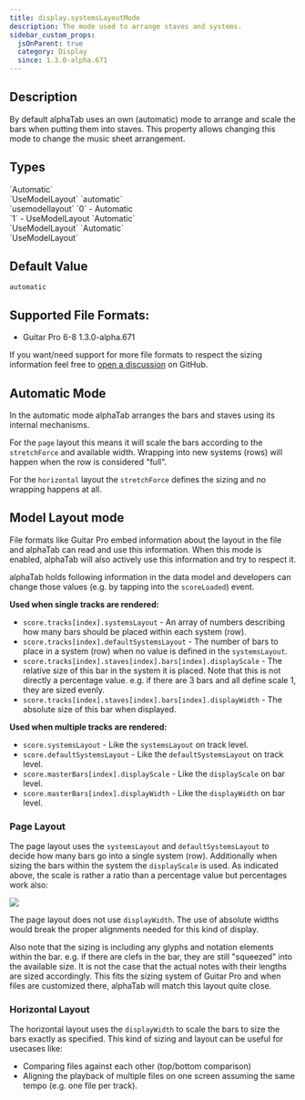 ```yaml
---
title: display.systemsLayoutMode
description: The mode used to arrange staves and systems.
sidebar_custom_props:
  jsOnParent: true
  category: Display
  since: 1.3.0-alpha.671
---
```


<SinceBadge since="1.3.0-alpha.671" />


## Description

By default alphaTab uses an own (automatic) mode to arrange and scale the bars when 
putting them into staves. This property allows changing this mode to change the music sheet arrangement.

<PropertyDescription metadata={metadata} showJson={true} />

## Types

<TypeTable>
    <TypeRow type="js" name="alphaTab.SystemsLayoutMode">
        `Automatic`<br />
        `UseModelLayout`
    </TypeRow>
    <TypeRow type="json-js-html" name="string">
        `automatic`<br />
        `usemodellayout`
    </TypeRow>
    <TypeRow type="json-js-html" name="int">
        `0` - Automatic<br />
        `1` - UseModelLayout
    </TypeRow>
    <TypeRow type="net" name="AlphaTab.SystemsLayoutMode">
        `Automatic`<br />
        `UseModelLayout`
    </TypeRow>
    <TypeRow type="android" name="alphaTab.SystemsLayoutMode">
        `Automatic`<br />
        `UseModelLayout`
    </TypeRow>
</TypeTable>

## Default Value

`automatic`

## Supported File Formats:

* Guitar Pro 6-8 <span class="badge badge--info">1.3.0-alpha.671</span>

If you want/need support for more file formats to respect the sizing information feel free to [open a discussion](https://github.com/CoderLine/alphaTab/discussions/new?category=ideas) on GitHub. 

## Automatic Mode

In the automatic mode alphaTab arranges the bars and staves using its internal mechanisms.

For the `page` layout this means it will scale the bars according to the `stretchForce` and available width. 
Wrapping into new systems (rows) will happen when the row is considered "full".

For the `horizontal` layout the `stretchForce` defines the sizing and no wrapping happens at all. 

## Model Layout mode

File formats like Guitar Pro embed information about the layout in the file and alphaTab can read and use this information. 
When this mode is enabled, alphaTab will also actively use this information and try to respect it.

alphaTab holds following information in the data model and developers can change those values (e.g. by tapping into the `scoreLoaded`) event.

**Used when single tracks are rendered:**

* `score.tracks[index].systemsLayout` - An array of numbers describing how many bars should be placed within each system (row).
* `score.tracks[index].defaultSystemsLayout` - The number of bars to place in a system (row) when no value is defined in the `systemsLayout`.
* `score.tracks[index].staves[index].bars[index].displayScale` - The relative size of this bar in the system it is placed. Note that this is not directly a percentage value. e.g. if there are 3 bars and all define scale 1, they are sized evenly. 
* `score.tracks[index].staves[index].bars[index].displayWidth` - The absolute size of this bar when displayed. 

**Used when multiple tracks are rendered:**

* `score.systemsLayout` - Like the `systemsLayout` on track level. 
* `score.defaultSystemsLayout` - Like the `defaultSystemsLayout` on track level. 
* `score.masterBars[index].displayScale` - Like the `displayScale` on bar level.
* `score.masterBars[index].displayWidth` - Like the `displayWidth` on bar level.

### Page Layout

The page layout uses the `systemsLayout` and `defaultSystemsLayout` to decide how many bars go into a single system (row). 
Additionally when sizing the bars within the system the `displayScale` is used. As indicated above, the scale is rather a ratio than a percentage value but percentages work also:

<img src="/img/reference/property/systems-layout-page-examples.png" />

The page layout does not use `displayWidth`. The use of absolute widths would break the proper alignments needed for this kind of display.

Also note that the sizing is including any glyphs and notation elements within the bar. e.g. if there are clefs in the bar, they are still "squeezed" into the available size. 
It is not the case that the actual notes with their lengths are sized accordingly. This fits the sizing system of Guitar Pro and when files are customized there,
alphaTab will match this layout quite close. 

### Horizontal Layout

The horizontal layout uses the `displayWidth` to scale the bars to size the bars exactly as specified. This kind of sizing and layout can be useful for usecases like: 

* Comparing files against each other (top/bottom comparison)
* Aligning the playback of multiple files on one screen assuming the same tempo (e.g. one file per track).

